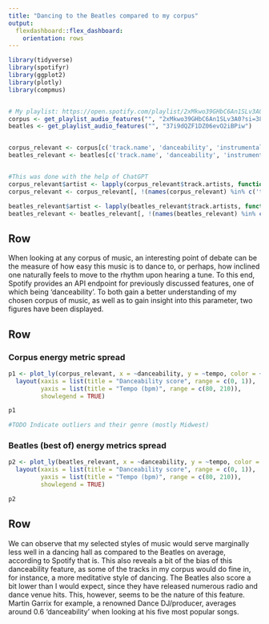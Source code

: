 ```yaml
---
title: "Dancing to the Beatles compared to my corpus"
output: 
  flexdashboard::flex_dashboard:
    orientation: rows
---
```


```r
library(tidyverse)
library(spotifyr)
library(ggplot2)
library(plotly)
library(compmus)


# My playlist: https://open.spotify.com/playlist/2xMkwo39GHbC6An1SLv3A0?si=678c0e78f22a43f1
corpus <- get_playlist_audio_features("", "2xMkwo39GHbC6An1SLv3A0?si=38e568f8d86c48a3")
beatles <- get_playlist_audio_features("", "37i9dQZF1DZ06evO2iBPiw")


corpus_relevant <- corpus[c('track.name', 'danceability', 'instrumentalness', 'energy', 'tempo', 'track.artists')]
beatles_relevant <- beatles[c('track.name', 'danceability', 'instrumentalness', 'energy', 'tempo', 'track.artists')]


#This was done with the help of ChatGPT
corpus_relevant$artist <- lapply(corpus_relevant$track.artists, function(artist) artist$name)
corpus_relevant <- corpus_relevant[, !(names(corpus_relevant) %in% c('track.artists'))]

beatles_relevant$artist <- lapply(beatles_relevant$track.artists, function(artist) artist$name)
beatles_relevant <- beatles_relevant[, !(names(beatles_relevant) %in% c('track.artists'))]
```
Row {data-height=100}
------------------------------------------------
When looking at any corpus of music, an interesting point of debate can be the measure of how easy this music is to dance to, or perhaps, how inclined one naturally feels to move to the rhythm upon hearing a tune. To this end, Spotify provides an API endpoint for previously discussed features, one of which being 'danceability'. To both gain a better understanding of my chosen corpus of music, as well as to gain insight into this parameter, two figures have been displayed.

Row
------------------------------------------------
### Corpus energy metric spread
```r
p1 <- plot_ly(corpus_relevant, x = ~danceability, y = ~tempo, color = ~energy, type = 'scatter', mode = 'markers', text = ~track.name) %>%
  layout(xaxis = list(title = "Danceability score", range = c(0, 1)),
         yaxis = list(title = "Tempo (bpm)", range = c(80, 210)),
         showlegend = TRUE)

p1

#TODO Indicate outliers and their genre (mostly Midwest)
```

### Beatles (best of) energy metrics spread
```r
p2 <- plot_ly(beatles_relevant, x = ~danceability, y = ~tempo, color = ~energy, type = 'scatter', mode = 'markers', text = ~track.name) %>%
  layout(xaxis = list(title = "Danceability score", range = c(0, 1)),
         yaxis = list(title = "Tempo (bpm)", range = c(80, 210)),
         showlegend = TRUE)

p2
```

Row {data-height=100}
------------------------------------------------
We can observe that my selected styles of music would serve marginally less well in a dancing hall as compared to the Beatles on average, according to Spotify that is. This also reveals a bit of the bias of this danceability feature, as some of the tracks in my corpus would do fine in, for instance, a more meditative style of dancing. The Beatles also score a bit lower than I would expect, since they have released numerous radio and dance venue hits. This, however, seems to be the nature of this feature. Martin Garrix for example, a renowned Dance DJ/producer, averages around 0.6 'danceability' when looking at his five most popular songs.